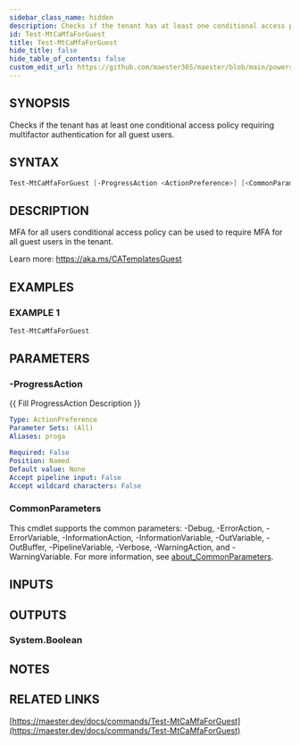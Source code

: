 ```yaml
---
sidebar_class_name: hidden
description: Checks if the tenant has at least one conditional access policy requiring multifactor authentication for all guest users.
id: Test-MtCaMfaForGuest
title: Test-MtCaMfaForGuest
hide_title: false
hide_table_of_contents: false
custom_edit_url: https://github.com/maester365/maester/blob/main/powershell/public/Test-MtCaMfaForGuest.ps1
---
```


## SYNOPSIS

Checks if the tenant has at least one conditional access policy requiring multifactor authentication for all guest users.

## SYNTAX

```powershell
Test-MtCaMfaForGuest [-ProgressAction <ActionPreference>] [<CommonParameters>]
```

## DESCRIPTION

MFA for all users conditional access policy can be used to require MFA for all guest users in the tenant.

Learn more:
https://aka.ms/CATemplatesGuest

## EXAMPLES

### EXAMPLE 1

```powershell
Test-MtCaMfaForGuest
```

## PARAMETERS

### -ProgressAction

\{\{ Fill ProgressAction Description \}\}

```yaml
Type: ActionPreference
Parameter Sets: (All)
Aliases: proga

Required: False
Position: Named
Default value: None
Accept pipeline input: False
Accept wildcard characters: False
```

### CommonParameters

This cmdlet supports the common parameters: -Debug, -ErrorAction, -ErrorVariable, -InformationAction, -InformationVariable, -OutVariable, -OutBuffer, -PipelineVariable, -Verbose, -WarningAction, and -WarningVariable. For more information, see [about_CommonParameters](http://go.microsoft.com/fwlink/?LinkID=113216).

## INPUTS

## OUTPUTS

### System.Boolean

## NOTES

## RELATED LINKS

[https://maester.dev/docs/commands/Test-MtCaMfaForGuest](https://maester.dev/docs/commands/Test-MtCaMfaForGuest)
